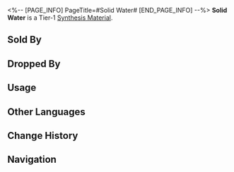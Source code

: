 <%-- [PAGE_INFO]
PageTitle=#Solid Water#
[END_PAGE_INFO] --%>
{{Item Infobox
|id          = 180001
|image       = Item Solid Water.png
|type        = Synthesis Material
|invCategory = Other Materials
|rarity      = 1
|effect      = 
|description = Tier 1 Synthesis Material
|source1     = [[Storage Zone: Baryons or other enemies]]
|source2     = [[Found in destructible objects in Jarilo-VI]]
|source3     = [[Administrative District Shop]]
|source4     = [[Calyx (Golden)]]
}}
{{Description|Compound composed of hydrogen and oxygen, essential to support carbon-based life. <br />Keeping it in the solid state makes it easy to carry.<br /><br />''"...Isn't it ice?"''<br />''"No, no, no. Ice is ice, this is water, just in the solid state."''<br />''"...Isn't that the definition of ice?"''}}
'''Solid Water''' is a Tier-1 [[Synthesis Material]].

==Sold By==
{{Shop Availability}}

==Dropped By==
{{Dropped By}}

==Usage==
{{Craft Usage}}

==Other Languages==
{{Other Languages
|en   = Solid Water
|zhs  = 固态净水
|zht  = 固態淨水
|ja   = 固形純水
|ko   = 고체 정수
|es   = Agua sólida
|fr   = Eau solide
|ru   = Твёрдая вода
|th   = Solid Water
|vi   = Nước Sạch Thể Rắn
|de   = Festes Wasser
|id   = Solid Water
|pt   = Água Sólida
}}

==Change History==
{{Change History|1.0}}

==Navigation==
{{Synthesis Material Navbox}}